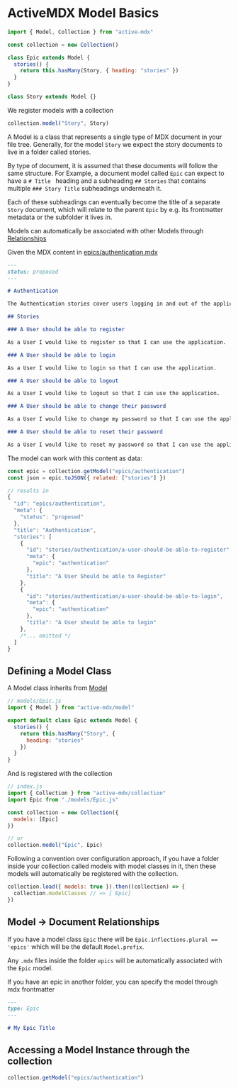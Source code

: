 # ActiveMDX Model Basics

```javascript
import { Model, Collection } from "active-mdx"

const collection = new Collection()

class Epic extends Model {
  stories() {
    return this.hasMany(Story, { heading: "stories" })
  }
}

class Story extends Model {}
```

We register models with a collection

```javascript
collection.model("Story", Story)
```

A Model is a class that represents a single type of MDX document in your file tree. Generally, for the model `Story` we expect the story documents to live in a folder called stories.

By type of document, it is assumed that these documents will follow the same structure. For Example, a document model called `Epic` can expect to have a `# Title ` heading and a subheading `## Stories` that contains multiple `### Story Title` subheadings underneath it.

Each of these subheadings can eventually become the title of a separate `Story` document, which will relate to the parent `Epic` by e.g. its frontmatter metadata or the subfolder it lives in.

Models can automatically be associated with other Models through [Relationships](./models/relationships.mdx)

Given the MDX content in [epics/authentication.mdx](../../../examples/sdlc/epics/authentication.mdx)

```markdown
---
status: proposed
---

# Authentication

The Authentication stories cover users logging in and out of the application, as well as the roles and permissions granted to these users and how they are enforced in the application.

## Stories

### A User should be able to register

As a User I would like to register so that I can use the application.

### A User should be able to login

As a User I would like to login so that I can use the application.

### A User should be able to logout

As a User I would like to logout so that I can use the application.

### A User should be able to change their password

As a User I would like to change my password so that I can use the application.

### A User should be able to reset their password

As a User I would like to reset my password so that I can use the application.
```

The model can work with this content as data:

```javascript
const epic = collection.getModel("epics/authentication")
const json = epic.toJSON({ related: ["stories"] })

// results in
{
  "id": "epics/authentication",
  "meta": {
    "status": "proposed"
  },
  "title": "Authentication",
  "stories": [
    {
      "id": "stories/authentication/a-user-should-be-able-to-register",
      "meta": {
        "epic": "authentication"
      },
      "title": "A User Should be able to Register"
    },
    {
      "id": "stories/authentication/a-user-should-be-able-to-login",
      "meta": {
        "epic": "authentication"
      },
      "title": "A User should be able to login"
    },
    /*... omitted */
  ]
}
```

## Defining a Model Class

A Model class inherits from [Model](../../api/Model.mdx)

```javascript
// models/Epic.js
import { Model } from "active-mdx/model"

export default class Epic extends Model {
  stories() {
    return this.hasMany("Story", {
      heading: "stories"
    })
  }
}
```

And is registered with the collection

```javascript
// index.js
import { Collection } from "active-mdx/collection"
import Epic from "./models/Epic.js"

const collection = new Collection({
  models: [Epic]
})

// or
collection.model("Epic", Epic)
```

Following a convention over configuration approach, if you have a folder inside your collection called models with model classes in it, then these models will automatically be registered with the collection.

```javascript
collection.load({ models: true }).then((collection) => {
  collection.modelClasses // => [ Epic]
})
```

## Model -> Document Relationships

If you have a model class `Epic` there will be `Epic.inflections.plural == 'epics'` which will be the default `Model.prefix`.

Any `.mdx` files inside the folder `epics` will be automatically associated with the `Epic` model.

If you have an epic in another folder, you can specify the model through mdx frontmatter

```markdown
---
type: Epic
---

# My Epic Title
```

## Accessing a Model Instance through the collection

```javascript
collection.getModel("epics/authentication")
```
